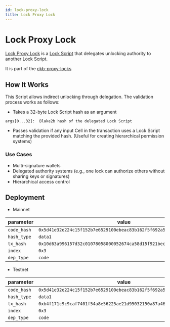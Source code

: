 ```yaml
---
id: lock-proxy-lock
title: Lock Proxy Lock
---
```


# Lock Proxy Lock

[Lock Proxy Lock](https://github.com/ckb-devrel/ckb-proxy-locks/tree/main/contracts/lock-proxy-lock) is a [Lock Script](/docs/tech-explanation/lock-script) that delegates unlocking authority to another Lock Script.

It is part of the [ckb-proxy-locks](https://github.com/ckb-devrel/ckb-proxy-locks)

## How It Works

This Script allows indirect unlocking through delegation. The validation process works as follows:

- Takes a 32-byte Lock Script hash as an argument

```text
args[0...32]:  Blake2b hash of the delegated Lock Script
```

- Passes validation if any input Cell in the transaction uses a Lock Script matching the provided hash. (Useful for creating hierarchical permission systems)

### Use Cases

- Multi-signature wallets
- Delegated authority systems (e.g., one lock can authorize others without sharing keys or signatures)
- Hierarchical access control

## Deployment

- Mainnet

| parameter   | value                                                                |
| ----------- | -------------------------------------------------------------------- |
| `code_hash` | `0x5d41e32e224c15f152b7e6529100ebeac83b162f5f692a5365774dad2c1a1d02` |
| `hash_type` | `data1`                                                              |
| `tx_hash`   | `0x10d63a996157d32c01078058000052674ca58d15f921bec7f1dcdac2160eb66b` |
| `index`     | `0x3`                                                                |
| `dep_type`  | `code`                                                               |

- Testnet

| parameter   | value                                                                |
| ----------- | -------------------------------------------------------------------- |
| `code_hash` | `0x5d41e32e224c15f152b7e6529100ebeac83b162f5f692a5365774dad2c1a1d02` |
| `hash_type` | `data1`                                                              |
| `tx_hash`   | `0xb4f171c9c9caf7401f54a8e56225ae21d95032150a87a4678eac3f66a3137b93` |
| `index`     | `0x3`                                                                |
| `dep_type`  | `code`                                                               |
